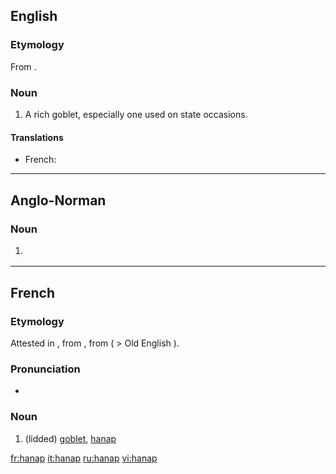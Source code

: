 ==English==

===Etymology===
From {{etyl|fr}} {{term|hanap|lang=fr}}.

===Noun===
{{en-noun}}

# {{obsolete}} A rich goblet, especially one used on state occasions.

====Translations====
{{trans-top|rich goblet}}
* French: {{t+|fr|hanap|m}}
{{trans-mid}}
{{trans-bottom}}

----

==Anglo-Norman==

===Noun===
{{xno-noun|m|hanas|hanas}}

# {{l|en|hanap}} {{gloss|goblet}}

----

==French==

===Etymology===
Attested in {{etyl|fro|fr}}, from {{etyl|frk|fr}} {{recons|hnapp|lang=frk|sc=Latn}}, from {{proto|Germanic|lang=fr}} ( > Old English {{term|hnæp}}).

===Pronunciation===
* {{IPA|/ʔanap/|lang=fr}}

===Noun===
{{fr-noun|m}}

# {{historical|lang=fr}} (lidded) [[goblet]], [[#English|hanap]]

[[fr:hanap]]
[[it:hanap]]
[[ru:hanap]]
[[vi:hanap]]